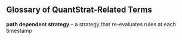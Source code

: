 Glossary of QuantStrat-Related Terms
------------------------------------

**path dependent strategy** -- a strategy that re-evaluates rules at each timestamp
